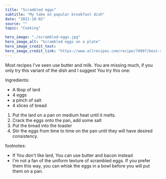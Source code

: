 ---
title: "Scrambled eggs"
subtitle: "My take on popular breakfast dish" 
date: "2021-10-02"
source: ""
topic: "Cooking"

hero_image: "./scrambled-eggs.jpg"
hero_image_alt: "Scrambled eggs on a plate"
hero_image_credit_text: 
hero_image_credit_link: "https://www.allrecipes.com/recipe/74997/best-scrambled-eggs-ever/"
---

Most recipes I've seen use butter and milk. You are 
missing much, if you only try this variant of the dish and I 
suggest You try this one:

Ingredients:

- A tbsp of lard
- 4 eggs
- a pinch of salt
- 4 slices of bread 

1. Put the lard on a pan on medium heat until it melts.
2. Crack the eggs onto the pan, add some salt
3. Put the bread into the toaster 
4. Stir the eggs from time to time on the pan until they will
have desired consistency.

footnotes:

- If You don't like lard, You can use butter and bacon instead
- I'm not a fan of the uniform texture of scrambled eggs. If you 
prefer them this way, you can whisk the eggs in a bowl before
you will put them on a pan.

